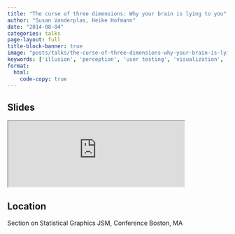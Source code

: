 ```yaml
---
title: "The curse of three dimensions: Why your brain is lying to you"
author: "Susan Vanderplas, Heike Hofmann"
date: "2014-08-04"
categories: talks
page-layout: full
title-block-banner: true
image: "posts/talks/the-curse-of-three-dimensions-why-your-brain-is-lying-to-you.png"
keywords: ['illusion', 'perception', 'user testing', 'visualization', 'Talk']
format:
  html:
    code-copy: true
---
```

 
## Slides

<iframe src='https://srvanderplas.github.io/Presentation-Archive/JSM2014/WhyYourBrainIsLyingToYou/JSM2014.html#/' height='auto' width='80%'>
                        </iframe>
## Location
Section on Statistical Graphics
JSM, Conference
Boston, MA
